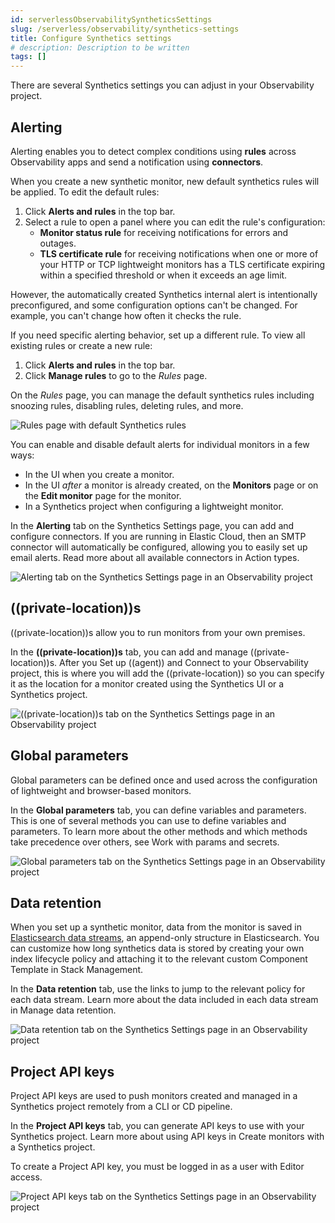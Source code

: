 ```yaml
---
id: serverlessObservabilitySyntheticsSettings
slug: /serverless/observability/synthetics-settings
title: Configure Synthetics settings
# description: Description to be written
tags: []
---
```


<p><DocBadge template="technical preview" /></p>

<div id="synthetics-settings"></div>

There are several Synthetics settings you can adjust in your Observability project.

<div id="synthetics-settings-alerting"></div>

## Alerting

Alerting enables you to detect complex conditions using **rules** across Observability apps
and send a notification using **connectors**.

When you create a new synthetic monitor, new default synthetics rules will be applied.
To edit the default rules:

1. Click **Alerts and rules** in the top bar.
1. Select a rule to open a panel where you can edit the rule's configuration:
    * **Monitor status rule** for receiving notifications for errors and outages.
    * **TLS certificate rule** for receiving notifications when one or more of your HTTP or TCP
        lightweight monitors has a TLS certificate expiring within a specified threshold or when
        it exceeds an age limit.

However, the automatically created Synthetics internal alert is intentionally preconfigured,
and some configuration options can't be changed.
For example, you can't change how often it checks the rule.

If you need specific alerting behavior, set up a different rule.
To view all existing rules or create a new rule:

1. Click **Alerts and rules** in the top bar.
1. Click **Manage rules** to go to the _Rules_ page.

On the _Rules_ page, you can manage the default synthetics rules including snoozing rules,
disabling rules, deleting rules, and more.

![Rules page with default Synthetics rules](../images/synthetics-settings-disable-default-rules.png)

<DocCallOut title="Note">

You can enable and disable default alerts for individual monitors in a few ways:

* In the UI when you <DocLink id="serverlessObservabilitySyntheticsGetStartedUi">create a monitor</DocLink>.
* In the UI _after_ a monitor is already created, on the **Monitors** page
    or on the **Edit monitor** page for the monitor.
* In a Synthetics project when <DocLink id="serverlessObservabilitySyntheticsLightweight">configuring a lightweight monitor</DocLink>.

</DocCallOut>

In the **Alerting** tab on the Synthetics Settings page, you can add and configure connectors.
If you are running in Elastic Cloud, then an SMTP connector will automatically be configured,
allowing you to easily set up email alerts.
Read more about all available connectors in <DocLink id="serverlessObservabilityCreateAnomalyAlertRule" section="action-types">Action types</DocLink>.

![Alerting tab on the Synthetics Settings page in an Observability project](../images/synthetics-settings-alerting.png)

<div id="synthetics-settings-private-locations"></div>

## ((private-location))s

((private-location))s allow you to run monitors from your own premises.

In the **((private-location))s** tab, you can add and manage ((private-location))s.
After you <DocLink id="serverlessObservabilitySyntheticsPrivateLocation" section="set-up-agent">Set up ((agent))</DocLink> and <DocLink id="serverlessObservabilitySyntheticsPrivateLocation" section="connect-to-your-observability-project">Connect to your Observability project</DocLink>,
this is where you will add the ((private-location)) so you can specify it as the location for
a monitor created using the Synthetics UI or a Synthetics project.

![((private-location))s tab on the Synthetics Settings page in an Observability project](../images/synthetics-settings-private-locations.png)

<div id="synthetics-settings-global-parameters"></div>

## Global parameters

Global parameters can be defined once and used across the configuration of lightweight and browser-based monitors.

In the **Global parameters** tab, you can define variables and parameters.
This is one of several methods you can use to define variables and parameters.
To learn more about the other methods and which methods take precedence over others, see <DocLink id="serverlessObservabilitySyntheticsParamsSecrets">Work with params and secrets</DocLink>.

![Global parameters tab on the Synthetics Settings page in an Observability project](../images/synthetics-settings-global-parameters.png)

<div id="synthetics-settings-data-retention"></div>

## Data retention

When you set up a synthetic monitor, data from the monitor is saved in [Elasticsearch data streams](((ref))/data-streams.html),
an append-only structure in Elasticsearch.
You can customize how long synthetics data is stored by creating your own index lifecycle policy
and attaching it to the relevant custom Component Template in Stack Management.

In the **Data retention** tab, use the links to jump to the relevant policy for each data stream.
Learn more about the data included in each data stream in <DocLink id="serverlessObservabilitySyntheticsManageRetention">Manage data retention</DocLink>.

![Data retention tab on the Synthetics Settings page in an Observability project](../images/synthetics-settings-data-retention.png)

<div id="synthetics-settings-api-keys"></div>

## Project API keys

Project API keys are used to push monitors created and managed in a Synthetics project remotely from a CLI or CD pipeline.

In the **Project API keys** tab, you can generate API keys to use with your Synthetics project.
Learn more about using API keys in <DocLink id="serverlessObservabilitySyntheticsGetStartedProject">Create monitors with a Synthetics project</DocLink>.

<DocCallOut title="Important" color="warning">

To create a Project API key, you must be logged in as a user with
<DocLink id="serverlessObservabilitySyntheticsFeatureRoles">Editor</DocLink> access.

</DocCallOut>

![Project API keys tab on the Synthetics Settings page in an Observability project](../images/synthetics-settings-api-keys.png)
